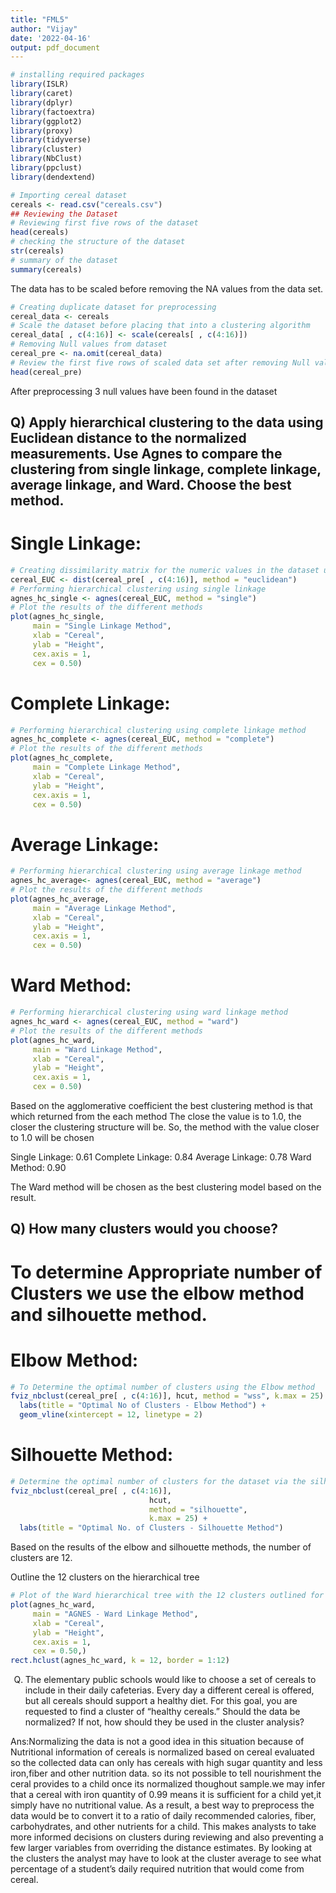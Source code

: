 ---
title: "FML5"
author: "Vijay"
date: '2022-04-16'
output: pdf_document
---
```{r}
# installing required packages
library(ISLR)
library(caret)
library(dplyr)
library(factoextra)
library(ggplot2)
library(proxy)
library(tidyverse)
library(cluster)
library(NbClust)
library(ppclust)
library(dendextend)
```

```{r}
# Importing cereal dataset
cereals <- read.csv("cereals.csv")
## Reviewing the Dataset
# Reviewing first five rows of the dataset
head(cereals)
# checking the structure of the dataset
str(cereals)
# summary of the dataset
summary(cereals)
```

The data has to be scaled before  removing the NA values from the data set.
```{r}
# Creating duplicate dataset for preprocessing
cereal_data <- cereals
# Scale the dataset before placing that into a clustering algorithm
cereal_data[ , c(4:16)] <- scale(cereals[ , c(4:16)])
# Removing Null values from dataset
cereal_pre <- na.omit(cereal_data)
# Review the first five rows of scaled data set after removing Null values
head(cereal_pre)
```
After preprocessing 3 null values have been found in the dataset

## Q) Apply hierarchical clustering to the data using Euclidean distance to the normalized measurements. Use Agnes to compare the clustering from  single linkage, complete linkage, average linkage, and Ward. Choose the best method.

# Single Linkage:
```{r}
# Creating dissimilarity matrix for the numeric values in the dataset using Euclidean distance
cereal_EUC <- dist(cereal_pre[ , c(4:16)], method = "euclidean")
# Performing hierarchical clustering using single linkage
agnes_hc_single <- agnes(cereal_EUC, method = "single")
# Plot the results of the different methods
plot(agnes_hc_single, 
     main = "Single Linkage Method",
     xlab = "Cereal",
     ylab = "Height",
     cex.axis = 1,
     cex = 0.50)
```

# Complete Linkage:
```{r}
# Performing hierarchical clustering using complete linkage method
agnes_hc_complete <- agnes(cereal_EUC, method = "complete")
# Plot the results of the different methods
plot(agnes_hc_complete, 
     main = "Complete Linkage Method",
     xlab = "Cereal",
     ylab = "Height",
     cex.axis = 1,
     cex = 0.50)
```

# Average Linkage:
```{r}
# Performing hierarchical clustering using average linkage method
agnes_hc_average<- agnes(cereal_EUC, method = "average")
# Plot the results of the different methods
plot(agnes_hc_average, 
     main = "Average Linkage Method",
     xlab = "Cereal",
     ylab = "Height",
     cex.axis = 1,
     cex = 0.50)
```

# Ward Method:
```{r}
# Performing hierarchical clustering using ward linkage method
agnes_hc_ward <- agnes(cereal_EUC, method = "ward")
# Plot the results of the different methods
plot(agnes_hc_ward, 
     main = "Ward Linkage Method",
     xlab = "Cereal",
     ylab = "Height",
     cex.axis = 1,
     cex = 0.50)
```
Based on the agglomerative coefficient the best clustering method is that which returned from the each method The close the value is to 1.0, the closer the clustering structure will be. So, the method with the value closer to 1.0 will be chosen

Single Linkage: 0.61
Complete Linkage: 0.84
Average Linkage: 0.78
Ward Method: 0.90

The Ward method will be chosen as the best clustering model based on the result.

## Q) How many clusters would you choose? 

# To determine Appropriate number of Clusters we use the elbow method and silhouette method.

# Elbow Method:
```{r}
# To Determine the optimal number of clusters using the Elbow method
fviz_nbclust(cereal_pre[ , c(4:16)], hcut, method = "wss", k.max = 25) +
  labs(title = "Optimal No of Clusters - Elbow Method") +
  geom_vline(xintercept = 12, linetype = 2)
```

# Silhouette Method:
```{r}
# Determine the optimal number of clusters for the dataset via the silhouette method
fviz_nbclust(cereal_pre[ , c(4:16)], 
                               hcut, 
                               method = "silhouette", 
                               k.max = 25) +
  labs(title = "Optimal No. of Clusters - Silhouette Method")
```
Based on the results of the elbow and silhouette methods, the number of clusters are 12.

Outline the 12 clusters on the hierarchical tree
```{r}
# Plot of the Ward hierarchical tree with the 12 clusters outlined for reference
plot(agnes_hc_ward, 
     main = "AGNES - Ward Linkage Method",
     xlab = "Cereal",
     ylab = "Height",
     cex.axis = 1,
     cex = 0.50,)
rect.hclust(agnes_hc_ward, k = 12, border = 1:12)
```

Q) The elementary public schools would like to choose a set of cereals to include in their daily cafeterias. Every day a different cereal is offered, but all cereals should support a healthy diet. For this goal, you are requested to find a cluster of “healthy cereals.” Should the data be normalized? If not, how should they be used in the cluster analysis? 

Ans:Normalizing the data is not a good idea in this situation because of Nutritional information of cereals is normalized based on cereal evaluated so the collected data can only has cereals with high sugar quantity and less iron,fiber and other nutrition data. so its not possible to tell nourishment the ceral provides to a child once its normalized thoughout sample.we may infer that a cereal with iron quantity of 0.99 means it is sufficient for a child yet,it simply have no nutritional value. As a result, a best way to preprocess the data would be to convert it to a ratio of daily recommended calories, fiber, carbohydrates, and other nutrients for a child. This makes analysts to take more informed decisions on clusters during reviewing and also preventing a few larger variables from overriding the distance estimates. By looking at the clusters the analyst may have to look at the cluster average to see what percentage of a student's daily required nutrition that would come from cereal.
